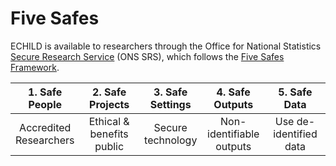# Five Safes {#sec-five-safes}

ECHILD is available to researchers through the Office for National Statistics [Secure Research Service](https://www.ons.gov.uk/aboutus/whatwedo/statistics/requestingstatistics/secureresearchservice/accessthedatasecurely) (ONS SRS), which follows the [Five Safes Framework](https://www.ons.gov.uk/aboutus/whatwedo/statistics/requestingstatistics/approvedresearcherscheme).

| 1. Safe People | 2. Safe Projects | 3. Safe Settings | 4. Safe Outputs | 5. Safe Data |
|:--------------:|:--------------:|:--------------:|:--------------:|:--------------:|
| Accredited Researchers | Ethical & benefits public | Secure technology | Non-identifiable outputs | Use de-identified data |